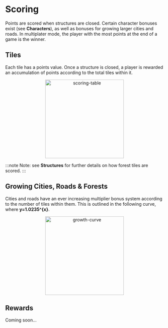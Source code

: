 # Scoring

Points are scored when structures are closed. Certain character bonuses exist (see **Characters**), as well as bonuses for growing larger cities and roads. In multiplater mode, the player with the most points at the end of a game is the winner.

## Tiles

Each tile has a points value. Once a structure is closed, a player is rewarded an accumulation of points according to the total tiles within it.

<div align="center">
    <img width="250" src="scoring-table.png" alt="scoring-table" />
</div>

:::note
Note: see **Structures** for further details on how forest tiles are scored.
:::

## Growing Cities, Roads & Forests

Cities and roads have an ever increasing multiplier bonus system according to the number of tiles within them. This is outlined in the following curve, where **y=1.0235^{x}**.

<div align="center">
    <img width="250" src="growth-curve.png" alt="growth-curve" />
</div>

## Rewards

Coming soon...
